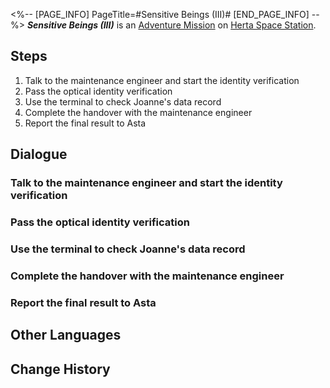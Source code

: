 <%-- [PAGE_INFO]
PageTitle=#Sensitive Beings (III)#
[END_PAGE_INFO] --%>
{{Stub|Dialogue.}}
{{Mission Infobox
|id            = 2000304
|title         = 
|image         = <!--Mission Sensitive Beings (III).png-->
|type          = Adventure
|event_name    = 
|chapter       = 
|requirements  = Complete [[Adventure Mission]] ''[[Sensitive Beings (II)]]'' and wait for the next Daily [[Reset]]
|summary       = The Curio "Crackup Conch" was infected by the memetic virus, spreading anti-motivational quotes in the space station. Asta wanted your help to investigate the source of this virus.<br />After checking Joanne's browsing history, you realize that she was infected, which explained her uncharacteristic work attitude...
|characters    = Asta; Maintenance Engineer; Trailblazer
|startLocation = [[Herta Space Station]] - [[Supply Zone]]
|world         = Herta Space Station
|area          = Supply Zone
|prev          = Sensitive Beings (II)
|next          = 
|rewards       = Trailblaze EXP*100; Stellar Jade*30; Adventure Log*3; Credit*6,000
}}
'''''Sensitive Beings (III)''''' is an [[Adventure Mission]] on [[Herta Space Station]].

==Steps==
# Talk to the maintenance engineer and start the identity verification
# Pass the optical identity verification
# Use the terminal to check Joanne's data record
# Complete the handover with the maintenance engineer
# Report the final result to Asta

<!--
==Gameplay Notes==

--><!--
==Trial Character==

-->
==Dialogue==
{{Stub Dialogue}}
===Talk to the maintenance engineer and start the identity verification===
{{Mission Description|type=adventure|location=<!--to be added-->|The terminal units are so old that they can only provide enough computing power for one check a day. You're annoyed, but the engineer promises that nothing else will go wrong today. You decide to trust him one more time.}}
{{Dialogue Start}}
:{{tx}}
{{Dialogue End}}

===Pass the optical identity verification===
{{Mission Description|type=adventure|location=Supply Zone|update|The maintenance engineer starts the optical identity verification for you manually. So far, so good.}}
{{Dialogue Start}}
:{{tx}}
{{Dialogue End}}

===Use the terminal to check Joanne's data record===
{{Mission Description|type=adventure|location=Supply Zone|update|The terminal stores the data records of everyone in the space station. You decide to check Joanne's record today.}}
{{Dialogue Start}}
:{{tx}}
{{Dialogue End}}

===Complete the handover with the maintenance engineer===
{{Mission Description|type=adventure|location=Supply Zone|update|You feel relieved after identifying the infected. Now you just need to return your identity authorization to the engineer, then leave this shabby terminal room where you've wasted so much time...}}
{{Dialogue Start}}
:{{tx}}
{{Dialogue End}}

===Report the final result to Asta===
{{Mission Description|type=adventure|location=Master Control Zone|update|You're sure that Joanne is the one infected, so you report this finding to Asta. But Asta's revelation about the other two suspects is a big surprise.}}
{{Dialogue Start}}
:{{tx}}
{{Dialogue End}}

==Other Languages==
{{Other Languages
|en   = Sensitive Beings (III)
|zhs  = 人非草木•其三
|zht  = 人非草木•其三
|ja   = 人非木石・その3
|ko   = 인간은 감정의 동물•3
|es   = Seres sensibles: parte III
|fr   = Êtres sensibles (III)
|ru   = У людей есть чувства III
|th   = มนุษย์ก็มีหัวจิตหัวใจ 3
|vi   = Người Không Phải Cây Cỏ-3
|de   = Empfindsame Wesen (Teil 3)
|id   = Makhluk Berperasaan (III)
|pt   = Seres Sensitivos (III)
}}

==Change History==
{{Change History|1.0}}
